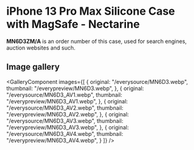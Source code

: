 
# iPhone 13 Pro Max Silicone Case with MagSafe - Nectarine

<Callout type='info' emoji='👉🏻'>**MN6D3ZM/A** is an order number of this case, used for search engines, auction websites and such.</Callout>

## Image gallery

<GalleryComponent
    images={[
      {
        original: "/everysource/MN6D3.webp",
        thumbnail: "/everypreview/MN6D3.webp",
      },
      {
        original: "/everysource/MN6D3_AV1.webp",
        thumbnail: "/everypreview/MN6D3_AV1.webp",
      },
      {
        original: "/everysource/MN6D3_AV2.webp",
        thumbnail: "/everypreview/MN6D3_AV2.webp",
      },
      {
        original: "/everysource/MN6D3_AV3.webp",
        thumbnail: "/everypreview/MN6D3_AV3.webp",
      },
      {
        original: "/everysource/MN6D3_AV4.webp",
        thumbnail: "/everypreview/MN6D3_AV4.webp",
      }
    ]}
  />
